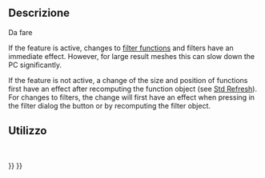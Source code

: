 <languages/>

<div class="mw-translate-fuzzy">
{{Docnav/it|[[FEM_ResultShow/it|Mostra i risultati]]|[[FEM_PostPipelineFromResult/it|Post Pipeline from result]]|[[FEM_Workbench/it|FEM]]|IconL=FEM_ShowResult.png|IconC=Workbench_FEM.svg|IconR=FEM_PostPipelineFromResult.png}}
</div>

<div class="mw-translate-fuzzy">
{{GuiCommand/it|Name=FEM_PostApplyChanges|Name/it=FEM PostApplyChanges|MenuLocation= Risultati → Apply changes to pipeline||Workbenches=[[FEM_Workbench/it|FEM]]|Shortcut=|SeeAlso=[[FEM_tutorial/it|Tutorial FEM]]}}
</div>

<span id="Description"></span>
==Descrizione==

<div class="mw-translate-fuzzy">
Da fare
</div>

If the feature is active, changes to [[FEM_PostCreateFunctions|filter functions]] and filters have an immediate effect. However, for large result meshes this can slow down the PC significantly.

If the feature is not active, a change of the size and position of functions first have an effect after recomputing the function object (see [[Std_Refresh|Std Refresh]]). For changes to filters, the change will first have an effect when pressing in the filter dialog the button {{Button|Apply}} or by recomputing the filter object.

<span id="Usage"></span>
==Utilizzo==

<div class="mw-translate-fuzzy">
<br />
</div>


<div class="mw-translate-fuzzy">
{{Docnav/it|[[FEM_ResultShow/it|Mostra i risultati]]|[[FEM_PostPipelineFromResult/it|Post Pipeline from result]]|[[FEM_Workbench/it|FEM]]|IconL=FEM_ShowResult.png|IconC=Workbench_FEM.svg|IconR=FEM_PostPipelineFromResult.png}}
</div>

{{FEM Tools navi{{#translation:}}}}
{{Userdocnavi{{#translation:}}}}